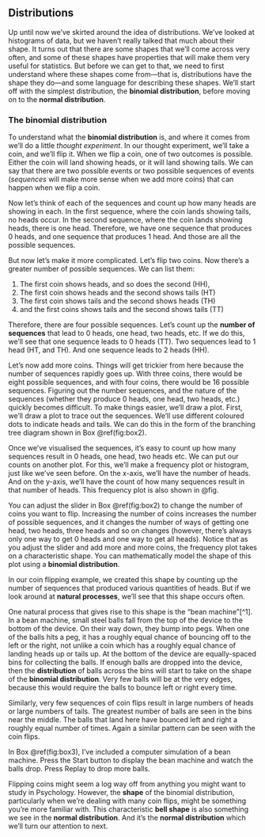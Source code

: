 ## Distributions

Up until now we've skirted around the idea of distributions. We've looked at
histograms of data, but we haven't really talked that much about their shape. It
turns out that there are some shapes that we'll come across very often, and some
of these shapes have properties that will make them very useful for statistics.
But before we can get to that, we need to first understand where these shapes
come from---that is, distributions have the shape they do---and some language
for describing these shapes. We'll start off with the simplest distribution, the
**binomial distribution**, before moving on to the **normal distribution**. 

### The binomial distribution


To understand what the **binomial distribution** is, and where it comes from
we'll do a little _thought experiment_. In our thought experiment, we'll take a
coin, and we'll flip it. When we flip a coin, one of two outcomes is possible.
Either the coin will land showing heads, or it will land showing tails. We can
say that there are two possible events or two possible sequences of events
(_sequences_ will make more sense when we add more coins) that can happen when
we flip a coin.

Now let's think of each of the sequences and count up how many heads are showing
in each. In the first sequence, where the coin lands showing tails, no heads
occur. In the second sequence, where the coin lands showing heads, there is one
head. Therefore, we have one sequence that produces 0 heads, and one sequence
that produces 1 head. And those are all the possible sequences.

But now let's make it more complicated. Let's flip two coins. Now there's a
greater number of possible sequences. We can list them:

1. The first coin shows heads, and so does the second (HH),
2. The first coin shows heads and the second shows tails (HT)
3. The first coin shows tails and the second shows heads (TH)
4. and the first coins shows tails and the second shows tails (TT)

Therefore, there are four possible sequences. Let's count up the **number of
sequences** that lead to 0 heads, one head, two heads, etc. If we do this, we'll
see that one sequence leads to 0 heads (TT). Two sequences lead to 1 head (HT,
and TH). And one sequence leads to 2 heads (HH).

Let's now add more coins. Things will get trickier from here because the number
of sequences rapidly goes up. With three coins, there would be eight possible
sequences, and with four coins, there would be 16 possible sequences. Figuring
out the number sequences, and the nature of the sequences (whether they produce
0 heads, one head, two heads, etc.) quickly becomes difficult. To make things
easier, we'll draw a plot. First, we'll draw a plot to trace out the sequences.
We'll use different coloured dots to indicate heads and tails. We can do this in
the form of the branching tree diagram shown in Box \@ref(fig:box2). 


Once we've visualised the sequences, it's easy to count up how many sequences
result in 0 heads, one head, two heads etc. We can put our counts on another
plot. For this, we'll make a frequency plot or histogram, just like we've seen
before. On the x-axis, we'll have the number of heads. And on the y-axis, we'll
have the count of how many sequences result in that number of heads. This
frequency plot is also shown in @fig.

You can adjust the slider in Box \@ref(fig:box2) to change the number of coins
you want to flip. Increasing the number of coins increases the number of
possible sequences, and it changes the number of ways of getting one head, two
heads, three heads and so on changes (however, there's always only one way to
get 0 heads and one way to get all heads). Notice that as you adjust the slider
and add more and more coins, the frequency plot takes on a characteristic shape.
You can mathematically model the shape of this plot using a **binomial
distribution**.

In our coin flipping example, we created this shape by counting up the number of
sequences that produced various quantities of heads. But if we look around at
**natural processes**, we'll see that this shape occurs often.

One natural process that gives rise to this shape is the "bean machine"[^1]. In
a bean machine, small steel balls fall from the top of the device to the bottom
of the device. On their way down, they bump into pegs. When one of the balls
hits a peg, it has a roughly equal chance of bouncing off to the left or the
right, not unlike a coin which has a roughly equal chance of landing heads up or
tails up. At the bottom of the device are equally-spaced bins for collecting the
balls. If enough balls are dropped into the device, then the **distribution** of
balls across the bins will start to take on the shape of the **binomial
distribution**. Very few balls will be at the very edges, because this would
require the balls to bounce left or right every time.

Similarly, very few sequences of coin flips result in large numbers of heads or
large numbers of tails. The greatest number of balls are seen in the bins near
the middle. The balls that land here have bounced left and right a roughly equal
number of times. Again a similar pattern can be seen with the coin flips.

In Box \@ref(fig:box3), I've included a computer simulation of a bean machine.
Press the Start button to display the bean machine and watch the balls drop.
Press Replay to drop more balls.

Flipping coins might seem a log way off from anything you might want to study in
Psychology. However, the **shape** of the binomial distribution, particularly
when we're dealing with many coin flips, might be something you're more familiar
with. This characteristic **bell shape** is also something we see in the
**normal distribution**. And it's the **normal distribution** which we'll
turn our attention to next. 



